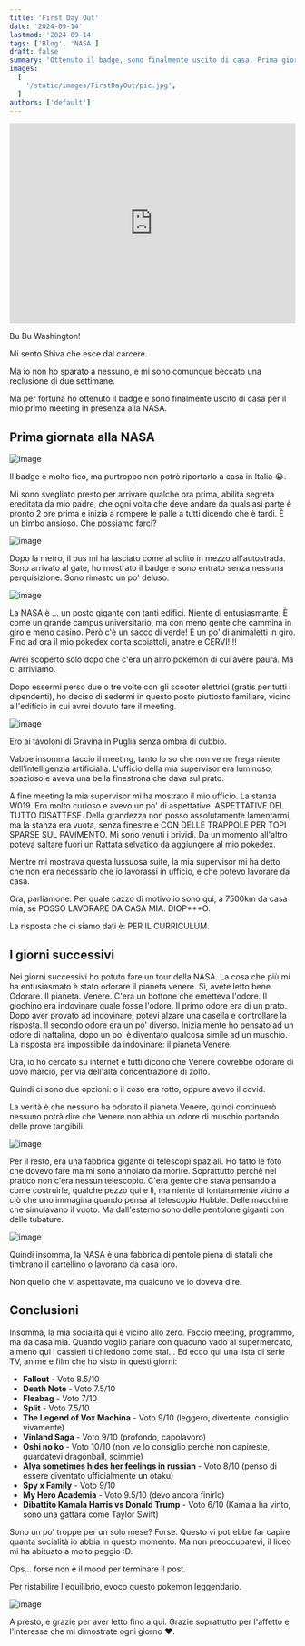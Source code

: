 ```yaml
---
title: 'First Day Out'
date: '2024-09-14'
lastmod: '2024-09-14'
tags: ['Blog', 'NASA']
draft: false
summary: 'Ottenuto il badge, sono finalmente uscito di casa. Prima giornata alla NASA.'
images:
  [
    '/static/images/FirstDayOut/pic.jpg',
  ]
authors: ['default']
---
```


<iframe
  style={{ borderRadius: '12px' }}
  src="https://open.spotify.com/embed/track/6ipR5Hlvur9s4pXA8rJrLX?utm_source=generator"
  width="100%"
  height="352"
  frameBorder="0"
  allowFullScreen={true}
  allow="autoplay; clipboard-write; encrypted-media; fullscreen; picture-in-picture"
  loading="lazy"
></iframe>

Bu Bu Washington!

Mi sento Shiva che esce dal carcere.

Ma io non ho sparato a nessuno, e mi sono comunque beccato una reclusione di due settimane.

Ma per fortuna ho ottenuto il badge e sono finalmente uscito di casa per il mio primo meeting in presenza alla NASA.

## Prima giornata alla NASA
![image](/static/images/FirstDayOut/badge.jpg)

Il badge è molto fico, ma purtroppo non potrò riportarlo a casa in Italia 😭.

Mi sono svegliato presto per arrivare qualche ora prima, abilità segreta ereditata da mio padre, che ogni volta che deve andare da qualsiasi parte è pronto 2 ore prima e inizia a rompere le palle a tutti dicendo che è tardi. È un bimbo ansioso. Che possiamo farci?

![image](/static/images/FirstDayOut/gate.jpg)

Dopo la metro, il bus mi ha lasciato come al solito in mezzo all'autostrada. Sono arrivato al gate, ho mostrato il badge e sono entrato senza nessuna perquisizione. Sono rimasto un po' deluso. 

![image](/static/images/FirstDayOut/duck.jpg)

La NASA è ... un posto gigante con tanti edifici. Niente di entusiasmante. È come un grande campus universitario, ma con meno gente che cammina in giro e meno casino. Però c'è un sacco di verde! E un po' di animaletti in giro. Fino ad ora il mio pokedex conta scoiattoli, anatre e CERVI!!!!

Avrei scoperto solo dopo che c'era un altro pokemon di cui avere paura. Ma ci arriviamo.

Dopo essermi perso due o tre volte con gli scooter elettrici (gratis per tutti i dipendenti), ho deciso di sedermi in questo posto piuttosto familiare, vicino all'edificio in cui avrei dovuto fare il meeting.

![image](/static/images/FirstDayOut/tavoloni.jpg)

Ero ai tavoloni di Gravina in Puglia senza ombra di dubbio.

Vabbe insomma faccio il meeting, tanto lo so che non ve ne frega niente dell'intelligenzia artificialia. L'ufficio della mia supervisor era luminoso, spazioso e aveva una bella finestrona che dava sul prato.

A fine meeting la mia supervisor mi ha mostrato il mio ufficio. La stanza W019. Ero molto curioso e avevo un po' di aspettative.
ASPETTATIVE DEL TUTTO DISATTESE.
Della grandezza non posso assolutamente lamentarmi, ma la stanza era vuota, senza finestre e CON DELLE TRAPPOLE PER TOPI SPARSE SUL PAVIMENTO. Mi sono venuti i brividi. Da un momento all'altro poteva saltare fuori un Rattata selvatico da aggiungere al mio pokedex.

Mentre mi mostrava questa lussuosa suite, la mia supervisor mi ha detto che non era necessario che io lavorassi in ufficio, e che potevo lavorare da casa. 

Ora, parliamone. Per quale cazzo di motivo io sono qui, a 7500km da casa mia, se POSSO LAVORARE DA CASA MIA. DIOP***O.

La risposta che ci siamo dati è: PER IL CURRICULUM.

## I giorni successivi
Nei giorni successivi ho potuto fare un tour della NASA. La cosa che più mi ha entusiasmato è stato odorare il pianeta venere. Sì, avete letto bene. Odorare. Il pianeta. Venere.
C'era un bottone che emetteva l'odore. Il giochino era indovinare quale fosse l'odore. Il primo odore era di un prato. Dopo aver provato ad indovinare, potevi alzare una casella e controllare la risposta. Il secondo odore era un po' diverso. Inizialmente ho pensato ad un odore di naftalina, dopo un po' è diventato qualcosa simile ad un muschio. La risposta era impossibile da indovinare: il pianeta Venere.

Ora, io ho cercato su internet e tutti dicono che Venere dovrebbe odorare di uovo marcio, per via dell'alta concentrazione di zolfo. 

Quindi ci sono due opzioni: o il coso era rotto, oppure avevo il covid.

La verità è che nessuno ha odorato il pianeta Venere, quindi continuerò nessuno potrà dire che Venere non abbia un odore di muschio portando delle prove tangibili.

![image](/static/images/FirstDayOut/pic.jpg)

Per il resto, era una fabbrica gigante di telescopi spaziali. Ho fatto le foto che dovevo fare ma mi sono annoiato da morire. Soprattutto perchè nel pratico non c'era nessun telescopio. C'era gente che stava pensando a come costruirle, qualche pezzo qui e lì, ma niente di lontanamente vicino a ciò che uno immagina quando pensa al telescopio Hubble. Delle macchine che simulavano il vuoto. Ma dall'esterno sono delle pentolone giganti con delle tubature.

![image](/static/images/FirstDayOut/pentolone.jpg)

Quindi insomma, la NASA è una fabbrica di pentole piena di statali che timbrano il cartellino o lavorano da casa loro.

Non quello che vi aspettavate, ma qualcuno ve lo doveva dire.

## Conclusioni
Insomma, la mia socialità qui è vicino allo zero. Faccio meeting, programmo, ma da casa mia. Quando voglio parlare con quacuno vado al supermercato, almeno qui i cassieri ti chiedono come stai...
Ed ecco qui una lista di serie TV, anime e film che ho visto in questi giorni:
- **Fallout** - Voto 8.5/10
- **Death Note** - Voto 7.5/10
- **Fleabag** - Voto 7/10
- **Split** - Voto 7.5/10
- **The Legend of Vox Machina** - Voto 9/10 (leggero, divertente, consiglio vivamente)
- **Vinland Saga** - Voto 9/10 (profondo, capolavoro)
- **Oshi no ko** - Voto 10/10 (non ve lo consiglio perchè non capireste, guardatevi dragonball, scimmie)
- **Alya sometimes hides her feelings in russian** - Voto 8/10 (penso di essere diventato ufficialmente un otaku)
- **Spy x Family** - Voto 9/10
- **My Hero Academia** - Voto 9.5/10 (devo ancora finirlo)
- **Dibattito Kamala Harris vs Donald Trump** - Voto 6/10 (Kamala ha vinto, sono una gattara come Taylor Swift)

Sono un po' troppe per un solo mese? Forse. Questo vi potrebbe far capire quanta socialità io abbia in questo momento. Ma non preoccupatevi, il liceo mi ha abituato a molto peggio :D.

Ops... forse non è il mood per terminare il post.

Per ristabilire l'equilibrio, evoco questo pokemon leggendario.

![image](/static/images/FirstDayOut/pokemon.jpg)

A presto, e grazie per aver letto fino a qui. Grazie soprattutto per l'affetto e l'interesse che mi dimostrate ogni giorno ❤️. 

